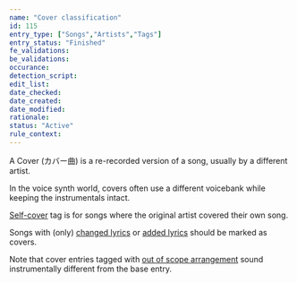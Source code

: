 ```yaml
---
name: "Cover classification"
id: 115
entry_type: ["Songs","Artists","Tags"]
entry_status: "Finished"
fe_validations:
be_validations:
occurance:
detection_script:
edit_list:
date_checked:
date_created:
date_modified:
rationale:
status: "Active"
rule_context:
---
```


A Cover (カバー曲) is a re-recorded version of a song, usually by a different artist. 

In the voice synth world, covers often use a different voicebank while keeping the instrumentals intact.

[Self-cover](https://vocadb.net/T/391) tag is for songs where the original artist covered their own song.

Songs with (only) [changed lyrics](https://vocadb.net/T/2866) or [added lyrics](https://vocadb.net/T/8892) should be marked as covers.

Note that cover entries tagged with [out of scope arrangement](https://vocadb.net/T/10594/) sound instrumentally different from the base entry.